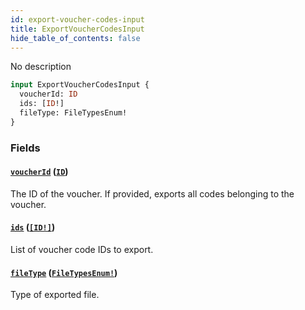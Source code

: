 ```yaml
---
id: export-voucher-codes-input
title: ExportVoucherCodesInput
hide_table_of_contents: false
---
```


No description

```graphql
input ExportVoucherCodesInput {
  voucherId: ID
  ids: [ID!]
  fileType: FileTypesEnum!
}
```

### Fields

#### [`voucherId`](#) ([`ID`](../../../developer/api-reference/scalars/id))

The ID of the voucher. If provided, exports all codes belonging to the voucher.

#### [`ids`](#) ([`[ID!]`](../../../developer/api-reference/scalars/id))

List of voucher code IDs to export.

#### [`fileType`](#) ([`FileTypesEnum!`](../../../developer/api-reference/enums/file-types-enum))

Type of exported file.
